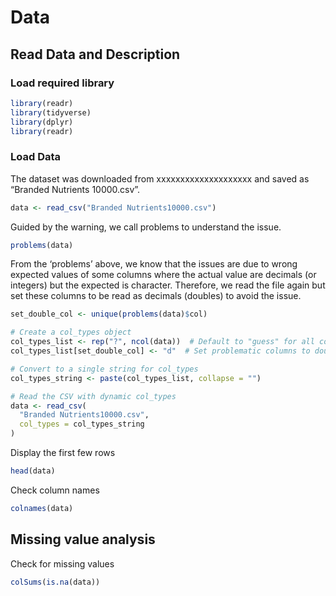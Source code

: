 # Data

## Read Data and Description

### Load required library

```r
library(readr)
library(tidyverse)
library(dplyr)
library(readr)
```

### Load Data

The dataset was downloaded from xxxxxxxxxxxxxxxxxxxx and saved as "Branded Nutrients 10000.csv".
```r
data <- read_csv("Branded Nutrients10000.csv")
```
Guided by the warning, we call problems to understand the issue.
```r
problems(data)
```
From the 'problems' above, we know that the issues are due to wrong expected values of some columns where the actual value are decimals (or integers) but the expected is character. Therefore, we read the file again but set these columns to be read as decimals (doubles) to avoid the issue.
```r
set_double_col <- unique(problems(data)$col)

# Create a col_types object
col_types_list <- rep("?", ncol(data))  # Default to "guess" for all columns
col_types_list[set_double_col] <- "d"  # Set problematic columns to double ("d")

# Convert to a single string for col_types
col_types_string <- paste(col_types_list, collapse = "")

# Read the CSV with dynamic col_types
data <- read_csv(
  "Branded Nutrients10000.csv",
  col_types = col_types_string
)
```

Display the first few rows
```r
head(data)
```


Check column names
```r
colnames(data)
```
## Missing value analysis
Check for missing values
```r
colSums(is.na(data))
```


